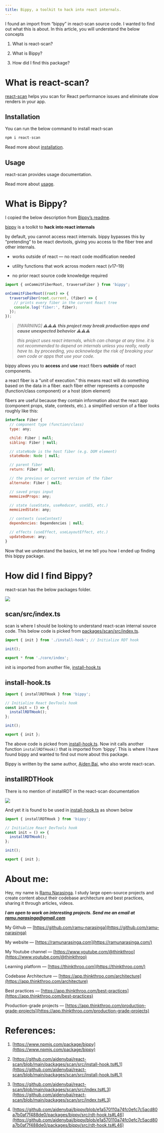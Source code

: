 ```yaml
---
title: Bippy, a toolkit to hack into react internals.
---
```


I found an import from “bippy” in react-scan source code. I wanted to find out what this is about. In this article, you will understand the below concepts

1. What is react-scan?
    
2. What is Bippy?
    
3. How did I find this package?
    

# **What is react-scan?**

[react-scan](https://github.com/aidenybai/react-scan) helps you scan for React performance issues and eliminate slow renders in your app.

## **Installation**

You can run the below command to install react-scan

```javascript
npm i react-scan
```

Read more about [installation](https://github.com/aidenybai/react-scan?tab=readme-ov-file#install).

## **Usage**

react-scan provides usage documentation.

Read more about [usage](https://github.com/aidenybai/react-scan?tab=readme-ov-file#usage).

# **What is Bippy?**

I copied the below description from [Bippy’s readme](https://www.npmjs.com/package/bippy).

[bippy](https://www.npmjs.com/package/bippy) is a toolkit to **hack into react internals**

by default, you cannot access react internals. bippy bypasses this by “pretending” to be react devtools, giving you access to the fiber tree and other internals.

* works outside of react — no react code modification needed
    
* utility functions that work across modern react (v17–19)
    
* no prior react source code knowledge required
    

```javascript
import { onCommitFiberRoot, traverseFiber } from 'bippy';

onCommitFiberRoot((root) => {
  traverseFiber(root.current, (fiber) => {
    // prints every fiber in the current React tree
    console.log('fiber:', fiber);
  });
});
```

> *\[!WARNING\] ⚠️⚠️⚠️* ***this project may break production apps and cause unexpected behavior*** *⚠️⚠️⚠️*
> 
> *this project uses react internals, which can change at any time. it is not recommended to depend on internals unless you really, really have to. by proceeding, you acknowledge the risk of breaking your own code or apps that use your code.*

bippy allows you to **access** and **use** react fibers **outside** of react components.

a react fiber is a “unit of execution.” this means react will do something based on the data in a fiber. each fiber either represents a composite (function/class component) or a host (dom element)

fibers are useful because they contain information about the react app (component props, state, contexts, etc.). a simplified version of a fiber looks roughly like this:

```javascript
interface Fiber {
  // component type (function/class)
  type: any;

  child: Fiber | null;
  sibling: Fiber | null;

  // stateNode is the host fiber (e.g. DOM element)
  stateNode: Node | null;

  // parent fiber
  return: Fiber | null;

  // the previous or current version of the fiber
  alternate: Fiber | null;

  // saved props input
  memoizedProps: any;

  // state (useState, useReducer, useSES, etc.)
  memoizedState: any;

  // contexts (useContext)
  dependencies: Dependencies | null;

  // effects (useEffect, useLayoutEffect, etc.)
  updateQueue: any;
}
```

Now that we understand the basics, let me tell you how I ended up finding this bippy package.

# **How did I find Bippy?**

react-scan has the below packages folder.

![](https://miro.medium.com/v2/resize:fit:875/1*wk1QbU03w2lUAFjDLpTjdA.png)

## **scan/src/index.ts**

scan is where I should be looking to understand react-scan internal source code. This below code is picked from [packages/scan/src/index.ts](https://github.com/aidenybai/react-scan/blob/main/packages/scan/src/index.ts#L3).

```javascript
import { init } from './install-hook'; // Initialize RDT hook

init();

export * from './core/index';
```

init is imported from another file, [install-hook.ts](https://github.com/aidenybai/react-scan/blob/main/packages/scan/src/install-hook.ts#L1)

## **install-hook.ts**

```javascript
import { installRDTHook } from 'bippy';

// Initialize React DevTools hook
const init = () => {
  installRDTHook();
};

init();

export { init };
```

The above code is picked from [install-hook.ts](https://github.com/aidenybai/react-scan/blob/main/packages/scan/src/install-hook.ts#L1). Now init calls another function `installRDTHook()` that is imported from ‘bippy’. This is where I have found bippy and wanted to find out more about this package.

Bippy is written by the same author, [Aiden Bai](https://github.com/aidenybai), who also wrote react-scan.

## **installRDTHook**

There is no mention of installRDT in the react-scan documentation

![](https://miro.medium.com/v2/resize:fit:875/1*JVUagbvh6AZIatOpZtGVow.png)

And yet it is found to be used in [install-hook.ts](https://github.com/aidenybai/react-scan/blob/main/packages/scan/src/install-hook.ts#L1) as shown below

```javascript
import { installRDTHook } from 'bippy';

// Initialize React DevTools hook
const init = () => {
  installRDTHook();
};

init();

export { init };
```

# **About me:**

Hey, my name is [Ramu Narasinga](https://ramunarasinga.com/). I study large open-source projects and create content about their codebase architecture and best practices, sharing it through articles, videos.

***I am open to work on interesting projects. Send me an email at ramu.narasinga@gmail.com***

My Github — [https://github.com/ramu-narasinga](https://github.com/ramu-narasinga)

My website — [https://ramunarasinga.com](https://ramunarasinga.com/)

My Youtube channel — [https://www.youtube.com/@thinkthroo](https://www.youtube.com/@thinkthroo)

Learning platform — [https://thinkthroo.com](https://thinkthroo.com/)

Codebase Architecture — [https://app.thinkthroo.com/architecture](https://app.thinkthroo.com/architecture)

Best practices — [https://app.thinkthroo.com/best-practices](https://app.thinkthroo.com/best-practices)

Production-grade projects — [https://app.thinkthroo.com/production-grade-projects](https://app.thinkthroo.com/production-grade-projects)

# **References:**

1. [https://www.npmjs.com/package/bippy](https://www.npmjs.com/package/bippy)
    
2. [https://github.com/aidenybai/react-scan/blob/main/packages/scan/src/install-hook.ts#L1](https://github.com/aidenybai/react-scan/blob/main/packages/scan/src/install-hook.ts#L1)
    
3. [https://github.com/aidenybai/react-scan/blob/main/packages/scan/src/index.ts#L3](https://github.com/aidenybai/react-scan/blob/main/packages/scan/src/index.ts#L3)
    
4. [https://github.com/aidenybai/bippy/blob/e1a570110a74fc0efc7c5acd80a7b0af7f488de0/packages/bippy/src/rdt-hook.ts#L46](https://github.com/aidenybai/bippy/blob/e1a570110a74fc0efc7c5acd80a7b0af7f488de0/packages/bippy/src/rdt-hook.ts#L46)